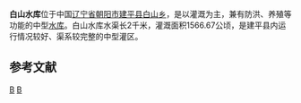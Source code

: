 {{Otheruses|白山水库|subject=|other=其它地方的同名水库}}
{{Infobox Reservoir | 
|name                     = 白山水库
|nickname                 = 
|image                    = 
|image_caption            = 
|map                      = 
|map_caption              = 
|pushpin_map              = China
|pushpin_map_caption      = 白山水库在中国的位置
|code                     = BBA10200033
|class                    = 中型[[水库|水库]]
|location_of_reservoir    = [[辽宁省|辽宁省]][[朝阳市|朝阳市]][[建平县|建平县]][[白山乡|白山乡]]
|location_of_dam          = 
|inflow                   = 
|outflow                  = [[老哈河|老哈河]]流域[[海棠河|海棠河]]支流[[四汉城河|四汉城河]]
|catchment_area           = 
|reservoir_area           = 
|mean_depth               = 
|maximum_depth            = 
|flood_level              = 
|normal_water_level       = 
|dead_water_level         = 
|water_quality            = 
|island                   = 
|maximum_storage_capacity = 3352.1万
|normal_storage_capacity  = 
|dead_storage_capacity    = 
|type_of_dam              = 
|elevation_of_dam         = 
|height_of_dam            = 
|length_of_dam            = 
|width_of_dam             = 
|installed_capacity       = 
|irrigated_area           = 1566.67公顷
|start                    = 
|complete                 = 
|cost                     = 
|emigrate                 = 
|latd = 41
|latm = 44
|lats = 30
|latNS = N
|longd = 119
|longm = 26
|longs = 42
|longEW = E
|website = 
|footnotes = <ref>{{Cite web |url=http://www.tsdh.net/%E6%B0%B4%E5%88%A9%E6%96%87%E7%8C%AE%E6%B1%87%E7%BC%96/PDF%E6%96%87%E6%A1%A3/%E4%B8%AD%E5%9B%BD%E6%B0%B4%E5%BA%93%E5%90%8D%E7%A7%B0%E4%BB%A3%E7%A0%81.pdf |title=中国水库名称代码 |accessdate=2020-10-16 |archive-date=2015-05-05 |archive-url=https://web.archive.org/web/20150505182029/http://www.tsdh.net/%E6%B0%B4%E5%88%A9%E6%96%87%E7%8C%AE%E6%B1%87%E7%BC%96/PDF%E6%96%87%E6%A1%A3/%E4%B8%AD%E5%9B%BD%E6%B0%B4%E5%BA%93%E5%90%8D%E7%A7%B0%E4%BB%A3%E7%A0%81.pdf |dead-url=yes }}</ref><ref>{{cite journal |title=白山水库除险加固工程技术分析 |author=杨清平, 李俊杰 |journal=东北水利水电 |year=2010 |volume= |issue=5 |pages=3-4 |url=http://www.cqvip.com/qk/95245X/201005/33850890.html |access-date=2010-09-25 |archive-date=2021-02-16 |archive-url=https://web.archive.org/web/20210216040908/http://www.cqvip.com/qk/95245X/201005/33850890.html |dead-url=no }}</ref>
}}
'''白山水库'''位于中国[[辽宁省|辽宁省]][[朝阳市|朝阳市]][[建平县|建平县]][[白山乡|白山乡]]，是以灌溉为主，兼有防洪、养殖等功能的中型[[水库|水库]]。白山水库水渠长2千米，灌溉面积1566.67公顷，是建平县内运行情况较好、渠系较完整的中型灌区。

==参考文献==
{{reflist}}

{{Liaoning-stub}}

[[Category:辽宁水库|B]]
[[Category:建平县|B]]
